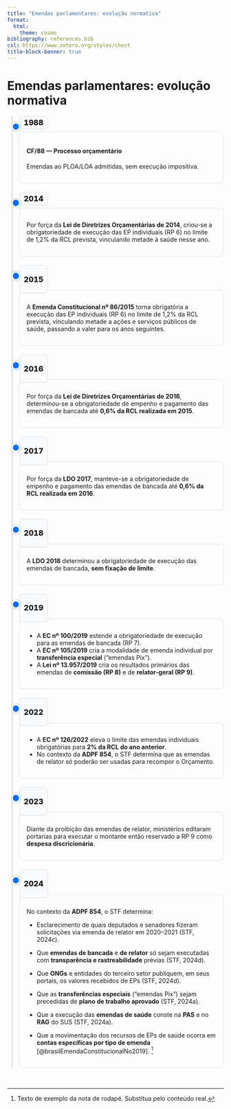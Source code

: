 ```yaml
---
title: "Emendas parlamentares: evolução normativa"
format:
  html:
    theme: cosmo
bibliography: references.bib
csl: https://www.zotero.org/styles/chest
title-block-banner: true
---
```


<!-- CSS: idêntico ao seu, só movido para dentro do .qmd -->
<style>
:root { --tl-line:#dee2e6; --tl-dot:#0d6efd; --tl-muted:#6c757d; --tl-pad-left:1.75rem; --tl-spine-left:.6rem; --year-bg:#f8f9fa; }
.timeline{position:relative;margin:1rem 0 3rem 0;padding-left:var(--tl-pad-left)}
.timeline::before{content:"";position:absolute;left:var(--tl-spine-left);top:0;bottom:0;width:3px;background:var(--tl-line);border-radius:2px}
.timeline .event{position:relative;margin-bottom:1.25rem}
.timeline .event::before{content:"";position:absolute;left:calc(var(--tl-spine-left) - var(--tl-pad-left));top:.95rem;width:.9rem;height:.9rem;background:var(--tl-dot);border:3px solid #fff;box-shadow:0 0 0 2px var(--tl-line);border-radius:50%}
.timeline .date{display:inline-block;font-weight:800;font-variant-numeric:tabular-nums;font-size:1.1rem;background:var(--year-bg);border:1px solid var(--tl-line);border-radius:.5rem;padding:.25rem .6rem;margin:0 0 -.5rem 0;box-shadow:0 1px 2px rgba(0,0,0,.04)}
.timeline .badge-lite{display:none!important}
.timeline .card{border:1px solid var(--tl-line);border-radius:.5rem}
.timeline .card-body{padding:1rem}
.timeline .card-title{margin:0 0 .25rem 0}
/* empurra conteúdo um tiquinho para a direita sem deslocar o ponto */
:root { --tl-gap: .35rem; }            /* ajuste fino: tente .3–.5rem */


</style>

# Emendas parlamentares: evolução normativa

::: {.timeline}

::: {.event}

[1988]{.date}

::: {.card}
::: {.card-body}
#### CF/88 — Processo orçamentário
Emendas ao PLOA/LOA admitidas, sem execução impositiva.
:::
:::
:::

::: {.event}
[2014]{.date}

::: {.card}
::: {.card-body}
Por força da **Lei de Diretrizes Orçamentárias de 2014**, criou-se a obrigatoriedade de execução das EP individuais (RP 6) no limite de 1,2% da RCL prevista, vinculando metade à saúde nesse ano.
:::
:::
:::

::: {.event}
::: {.date}
2015
:::
::: {.card}
::: {.card-body}
A **Emenda Constitucional nº 86/2015** torna obrigatória a execução das EP individuais (RP 6) no limite de 1,2% da RCL prevista, vinculando metade a ações e serviços públicos de saúde, passando a valer para os anos seguintes.
:::
:::
:::

::: {.event}
::: {.date}
2016
:::
::: {.card}
::: {.card-body}
Por força da **Lei de Diretrizes Orçamentárias de 2016**, determinou-se a obrigatoriedade de empenho e pagamento das emendas de bancada até **0,6% da RCL realizada em 2015**.
:::
:::
:::

::: {.event}
::: {.date}
2017
:::
::: {.card}
::: {.card-body}
Por força da **LDO 2017**, manteve-se a obrigatoriedade de empenho e pagamento das emendas de bancada até **0,6% da RCL realizada em 2016**.
:::
:::
:::

::: {.event}
::: {.date}
2018
:::
::: {.card}
::: {.card-body}
A **LDO 2018** determinou a obrigatoriedade de execução das emendas de bancada, **sem fixação de limite**.
:::
:::
:::

::: {.event}
::: {.date}
2019
:::
::: {.card}
::: {.card-body}
- A **EC nº 100/2019** estende a obrigatoriedade de execução para as emendas de bancada (RP 7).
- A **EC nº 105/2019** cria a modalidade de emenda individual por **transferência especial** (“emendas Pix”).
- A **Lei nº 13.957/2019** cria os resultados primários das emendas de **comissão (RP 8)** e de **relator-geral (RP 9)**.
:::
:::
:::

::: {.event}
::: {.date}
2022
:::
::: {.card}
::: {.card-body}
- A **EC nº 126/2022** eleva o limite das emendas individuais obrigatórias para **2% da RCL do ano anterior**.
- No contexto da **ADPF 854**, o STF determina que as emendas de relator só poderão ser usadas para recompor o Orçamento.
:::
:::
:::

::: {.event}
::: {.date}
2023
:::
::: {.card}
::: {.card-body}
Diante da proibição das emendas de relator, ministérios editaram portarias para executar o montante então reservado a RP 9 como **despesa discricionária**.
:::
:::
:::

::: {.event}
::: {.date}
2024
:::
::: {.card}
::: {.card-body}
No contexto da **ADPF 854**, o STF determina:

- Esclarecimento de quais deputados e senadores fizeram solicitações via emenda de relator em 2020–2021 (STF, 2024c).

- Que **emendas de bancada** e **de relator** só sejam executadas com **transparência e rastreabilidade** prévias (STF, 2024d).

- Que **ONGs** e entidades do terceiro setor publiquem, em seus portais, os valores recebidos de EPs (STF, 2024d).

- Que as **transferências especiais** (“emendas Pix”) sejam precedidas de **plano de trabalho aprovado** (STF, 2024a).

- Que a execução das **emendas de saúde** conste na **PAS** e no **RAG** do SUS (STF, 2024a).

- Que a movimentação dos recursos de EPs de saúde ocorra em **contas específicas por tipo de emenda** [@brasilEmendaConstitucionalNo2019]. 
[^teste]
:::
:::
:::

:::
<!-- fecha .timeline -->

[^teste]: Texto de exemplo da nota de rodapé. Substitua pelo conteúdo real.